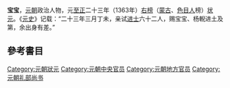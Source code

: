 {{Unreferenced|time=2021-04-14T23:50:00+00:00}}
'''宝宝'''，[[元朝|元朝]]政治人物，元[[至正|至正]]二十三年（1363年）[[右榜|右榜]]（[[蒙古|蒙古]]、[[色目人|色目人]]榜）[[状元|状元]]。《[[元史|元史]]》记载：“二十三年三月丁未，亲试[[进士|进士]]六十二人，赐宝宝、杨輗进土及第，余出身有差。”

==參考書目==

{{至正二十三年癸卯科廷试金榜}}

[[Category:元朝狀元|Category:元朝狀元]]
[[Category:元朝中央官员|Category:元朝中央官员]]
[[Category:元朝地方官员|Category:元朝地方官员]]
[[Category:元朝礼部尚书|Category:元朝礼部尚书]]